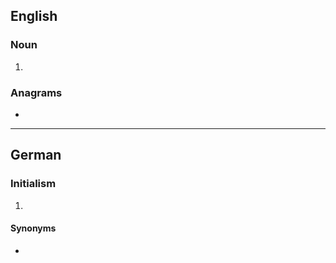 {{also|ağb}}
==English==

===Noun===
{{en-noun|?}}

# {{lb|en|astronomy}} {{initialism of|asymptotic giant branch|lang=en}}

===Anagrams===
* {{anagrams|en|ABG|BGA|GBA|bag|gab}}

----

==German==

===Initialism===
{{rfc-header|Initialism}}
{{de-initialism}} {{g|p}}

# {{lb|de|business}} {{initialism of|Allgemeine Geschäftsbedingungen|lang=de}}

====Synonyms====
* {{l|de|AGBs|g=p}}